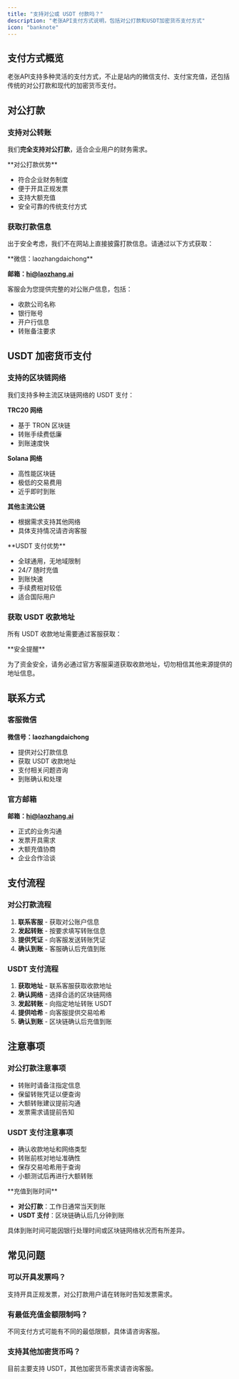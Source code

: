 ```yaml
---
title: "支持对公或 USDT 付款吗？"
description: "老张API支付方式说明，包括对公打款和USDT加密货币支付方式"
icon: "banknote"
---
```


## 支付方式概览

老张API支持多种灵活的支付方式，不止是站内的微信支付、支付宝充值，还包括传统的对公打款和现代的加密货币支付。

## 对公打款

### 支持对公转账

我们**完全支持对公打款**，适合企业用户的财务需求。

<Info>
**对公打款优势**

- 符合企业财务制度
- 便于开具正规发票
- 支持大额充值
- 安全可靠的传统支付方式
</Info>

### 获取打款信息

出于安全考虑，我们不在网站上直接披露打款信息。请通过以下方式获取：

<Card title="联系客服获取打款信息" icon="phone">
**微信：laozhangdaichong**

**邮箱：hi@laozhang.ai**

客服会为您提供完整的对公账户信息，包括：
- 收款公司名称
- 银行账号
- 开户行信息
- 转账备注要求
</Card>

## USDT 加密货币支付

### 支持的区块链网络

我们支持多种主流区块链网络的 USDT 支付：

**TRC20 网络**
- 基于 TRON 区块链
- 转账手续费低廉
- 到账速度快

**Solana 网络** 
- 高性能区块链
- 极低的交易费用
- 近乎即时到账

**其他主流公链**
- 根据需求支持其他网络
- 具体支持情况请咨询客服

<Tip>
**USDT 支付优势**

- 全球通用，无地域限制
- 24/7 随时充值
- 到账快速
- 手续费相对较低
- 适合国际用户
</Tip>

### 获取 USDT 收款地址

所有 USDT 收款地址需要通过客服获取：

<Warning>
**安全提醒**

为了资金安全，请务必通过官方客服渠道获取收款地址，切勿相信其他来源提供的地址信息。
</Warning>

## 联系方式

### 客服微信
**微信号：laozhangdaichong**

- 提供对公打款信息
- 获取 USDT 收款地址
- 支付相关问题咨询
- 到账确认和处理

### 官方邮箱
**邮箱：hi@laozhang.ai**

- 正式的业务沟通
- 发票开具需求
- 大额充值协商
- 企业合作洽谈

## 支付流程

### 对公打款流程

1. **联系客服** - 获取对公账户信息
2. **发起转账** - 按要求填写转账信息
3. **提供凭证** - 向客服发送转账凭证
4. **确认到账** - 客服确认后充值到账

### USDT 支付流程

1. **获取地址** - 联系客服获取收款地址
2. **确认网络** - 选择合适的区块链网络
3. **发起转账** - 向指定地址转账 USDT
4. **提供哈希** - 向客服提供交易哈希
5. **确认到账** - 区块链确认后充值到账

## 注意事项

### 对公打款注意事项

- 转账时请备注指定信息
- 保留转账凭证以便查询
- 大额转账建议提前沟通
- 发票需求请提前告知

### USDT 支付注意事项

- 确认收款地址和网络类型
- 转账前核对地址准确性
- 保存交易哈希用于查询
- 小额测试后再进行大额转账

<Info>
**充值到账时间**

- **对公打款**：工作日通常当天到账
- **USDT 支付**：区块链确认后几分钟到账

具体到账时间可能因银行处理时间或区块链网络状况而有所差异。
</Info>

## 常见问题

### 可以开具发票吗？
支持开具正规发票，对公打款用户请在转账时告知发票需求。

### 有最低充值金额限制吗？
不同支付方式可能有不同的最低限额，具体请咨询客服。

### 支持其他加密货币吗？
目前主要支持 USDT，其他加密货币需求请咨询客服。